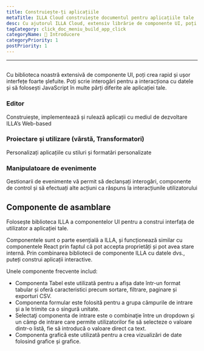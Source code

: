 ```yaml
---
title: Construiește-ți aplicațiile
metaTitle: ILLA Cloud construiește documentul pentru aplicațiile tale
desc: Cu ajutorul ILLA Cloud, extensiv librărie de componente UI, poți crea rapid și ușor interfețe foarte șlefuite
tagCategory: click_doc_meniu_build_app_click
categoryName: 👋 Introducere
categoryPriority: 1
postPriority: 1
---
```


* * *

## <h2 hidden>Construiește-ți aplicațiile</h2>

Cu biblioteca noastră extensivă de componente UI, poți crea rapid și ușor interfețe foarte șlefuite. Poți scrie interogări pentru a interacționa cu datele și să folosești JavaScript în multe părți diferite ale aplicației tale.

### Editor

Construiește, implementează și rulează aplicații cu mediul de dezvoltare ILLA’s Web-based

### Proiectare și utilizare (vârstă, Transformatori)

Personalizați aplicațiile cu stiluri și formatări personalizate

### Manipulatoare de evenimente

Gestionarii de evenimente vă permit să declanșați interogări, componente de control și să efectuați alte acțiuni ca răspuns la interacțiunile utilizatorului

## Componente de asamblare

Folosește biblioteca ILLA a componentelor UI pentru a construi interfața de utilizator a aplicației tale.

Componentele sunt o parte esențială a ILLA, și funcționează similar cu componentele React prin faptul că pot accepta proprietăți și pot avea stare internă. Prin combinarea bibliotecii de componente ILLA cu datele dvs., puteți construi aplicații interactive.

Unele componente frecvente includ:

-   Componenta Tabel este utilizată pentru a afișa date într-un format tabular și oferă caracteristici precum sortare, filtrare, paginare și exporturi CSV.
-   Componenta formular este folosită pentru a grupa câmpurile de intrare și a le trimite ca o singură unitate.
-   Selectaţi componenta de intrare este o combinaţie între un dropdown şi un câmp de intrare care permite utilizatorilor fie să selecteze o valoare dintr-o listă, fie să introducă o valoare direct ca text.
-   Componenta grafică este utilizată pentru a crea vizualizări de date folosind grafice și grafice.
